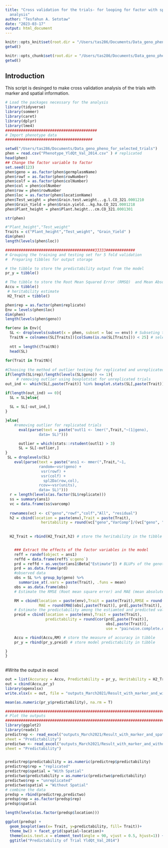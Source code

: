 ```yaml
---
title: "Cross validation for the trials- for looping for factor with spatial analysis only
  analysis"
author: "Tesfahun A. Setotaw"
date: "2023-03-17"
output: html_document
---
```


```r
knitr::opts_knit$set(root.dir = "/Users/tas286/Documents/Data_geno_pheno_for_selected_trials")
getwd()
```


```r
knitr::opts_chunk$set(root.dir = "/Users/tas286/Documents/Data_geno_pheno_for_selected_trials")
getwd()


```

## Introduction

This script is desinged to make cross validation analysis of the trials with marker and spatial information.

```r
# Load the packages necessary for the analysis
library(tidyverse)
library(sommer)
library(caret)
library(dplyr)
library(lme4)
#########################################
# Import phenotype data 
#######################################

setwd("/Users/tas286/Documents/Data_geno_pheno_for_selected_trials")
phen = read.csv("Phenotype_YldQt_Val_2014.csv" ) # replicated
head(phen)
## Change the factor variable to factor
set.seed(123)
phen$geno = as.factor(phen$germplasmName)
phen$rowf = as.factor(phen$rowNumber)
phen$colf = as.factor(phen$colNumber)
phen$col = phen$colNumber
phen$row = phen$rowNumber
phen$loc = as.factor(phen$locationName)
phen$Test_weight = phen$Grain.test.weight...g.l.CO_321.0001210
phen$Grain_Yield = phen$Grain.yield...kg.ha.CO_321.0001218
phen$Plant_height = phen$Plant.height...cm.CO_321.0001301

str(phen)

#"Plant_height","Test_weight"
Traits = c("Plant_height","Test_weight", "Grain_Yield" )
dim(phen)
length(levels(phen$loc))
```

```r
########################################33333#############
# Grouping the training and testing set for 5 fold validation
#  Preparing tibbles for output storage

# the tibble to store the predictability output from the model
pr_y = tibble()

# The tibble to store the Root Mean Squared Error (RMSQ)  and Mean Absolute Error (MAD)
Accu = tibble()
 # heritability estimate 
 H2_Trait = tibble()

phen$rep = as.factor(phen$replicate)
Env = levels(phen$loc)
dim(phen)
length(levels(phen$geno))

for(env in Env){
  SL <- droplevels(subset(x = phen, subset = loc == env)) # Subseting the data for each env
  TraitN = colnames(SL[Traits])[colSums(is.na(SL[Traits])) < 25] # selecting the trait 
  
  ntt = length((TraitN))
  head(SL)
  
for(Trait in TraitN){
   
#Choosing the method of outlier testing for replicated and unreplicated trials 
if(length(SL$rep)/length(levels(SL$geno)) <= 1){
     # removing outlier using boxplotstat for unreplicated trials 
out_ind <- which(SL[,paste(Trait)] %in% boxplot.stats(SL[,paste(Trait)])$out)

if(length(out_ind) == 0){
  SL = SL}else{
    
  SL = SL[-out_ind,]
}

}else{
    #removing outlier for replicated trials 
      eval(parse(text = paste("outl1 <- lmer(",Trait,"~(1|geno),
               data= SL)")))

      outlier = which(stats::rstudent(outl1) > 3)
      SL = SL[-outlier,]
}
 SL = droplevels(SL)
    eval(parse(text = paste("ans1 <- mmer(",Trait,"~1,
               random=~vsr(geno) +
                vsr(rowf) +
                vsr(colf) +
                 spl2Da(row,col),
               rcov=~vsr(units),
               data= SL)")))
  r = length(levels(as.factor(SL$replicate)))
  ss = summary(ans1)
  vc = data.frame(ss$varcomp)
  
  rownames(vc) <- c("geno","rowf","colf","All", "residual")
  h2 = cbind(location = paste(env),Trait = paste(Trait),
                heritability = round(vc["geno","VarComp"]/(vc["geno", "VarComp"] + (vc["residual", "VarComp"])/r),3))
    
  
  H2_Trait = rbind(H2_Trait,h2) # store the heritability in the tibble 


    ### Extract the effects of the factor variables in the model
    reff = randef(object = ans1)
    reffd = data.frame(reff$`u:geno`) 
    prd = reffd + as.vector(ans1$Beta["Estimate"]) # BLUPs of the genotypes 
    prd = as.data.frame(prd)
    #observed data
    obs = SL %>% group_by(geno) %>%
      summarise_at(.vars = paste(Trait), .funs = mean)
    obs = as.data.frame(obs)
    # Estimate the RMSE (Root mean square error) and MAE (mean absolute error) vlaues between the predicted and observed value

    RM = cbind(location = paste(env),Trait = paste(Trait),RMSE = round(RMSE(obs[,paste(Trait)], prd[,paste(Trait)], na.rm = T),3),
               MAE = round(MAE(obs[,paste(Trait)], prd[,paste(Trait)], na.rm = T),3))
    # Estimate the predictability among the estiamted and predicted value
    preid = cbind(location = paste(env),Trait = paste(Trait),
                  predictability = round(cor(prd[,paste(Trait)],
                                             obs[,paste(Trait)],
                                             use = "pairwise.complete.obs"),3)) # estimate the correlation of the obseved and the predicted value

    Accu = rbind(Accu,RM) # store the measure of accuracy in tibble
    pr_y = rbind(pr_y,preid) # store model predictability in tibble

}
}
  

```

#Write the output in excel
```r
out = list(Accuracy = Accu, Predictability = pr_y, Heritability = H2_Trait)
out = cbind(Accu,pr_y)
library(openxlsx)
write.xlsx(x = out, file = "outputs_March2021/Result_with_marker_and_with_spatial_YldQt_Val_2014.xlsx")

mean(as.numeric(pr_y$predictability), na.rm = T)


```

```r
########################################################################################
# Plot the outputs 
#########################################################################################
library(ggplot2)
library(readxl)
predictrep <- read_excel("outputs_March2021/Result_with_marker_and_spatial_Analysis_YldQt_Val_2014.xlsx", 
sheet = "Predictability")
predictwo <- read_excel("outputs_March2021/Result_with_marker_and_without_spatial_Analysis_YldQt_Val_2014.xlsx", 
sheet = "Predictability")


predictrep$predictability = as.numeric(predictrep$predictability)
predictrep$rep = "replicated"
predictrep$spatial = "With Spatial"
predictwo$predictability = as.numeric(predictwo$predictability)
predictwo$rep = "unreplicated"
predictwo$spatial = "Without Spatial"
# combine the data 
predsp = rbind(predictrep,predictwo)
predsp$rep = as.factor(predsp$rep)
predsp$spatial 

length(levels(as.factor(predsp$location)))

ggplot(predsp) + 
  geom_boxplot(aes(x= Trait, y=predictability, fill= Trait))+
  theme_bw() + facet_grid(spatial~location)+
  theme(axis.text.x = element_text(angle = 90, vjust = 0.5, hjust=1)) +
  ggtitle("Predictability of Trial YldQt_Val_2014")
 

```

